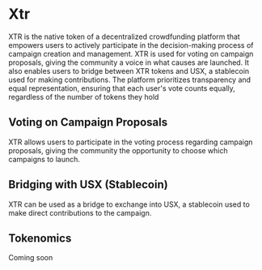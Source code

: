 # Xtr

XTR is the native token of a decentralized crowdfunding platform that empowers users to actively participate in the decision-making process of campaign creation and management. XTR is used for voting on campaign proposals, giving the community a voice in what causes are launched. It also enables users to bridge between XTR tokens and USX, a stablecoin used for making contributions. The platform prioritizes transparency and equal representation, ensuring that each user's vote counts equally, regardless of the number of tokens they hold

## Voting on Campaign Proposals
XTR allows users to participate in the voting process regarding campaign proposals, giving the community the opportunity to choose which campaigns to launch.

## Bridging with USX (Stablecoin)
XTR can be used as a bridge to exchange into USX, a stablecoin used to make direct contributions to the campaign.

## Tokenomics
Coming soon